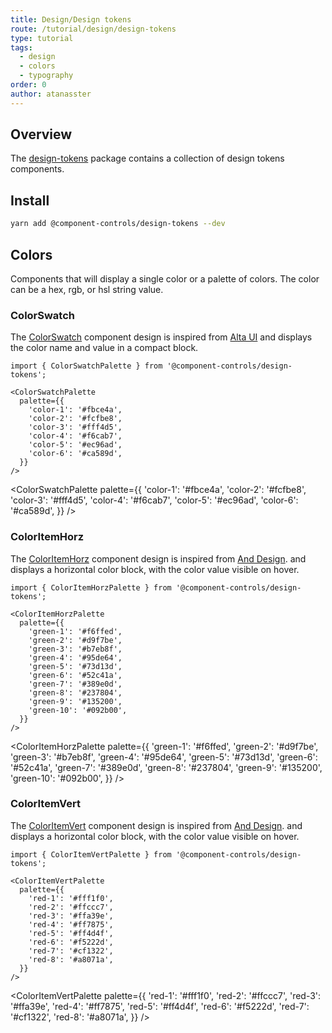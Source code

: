 ```yaml
---
title: Design/Design tokens
route: /tutorial/design/design-tokens
type: tutorial
tags:
  - design
  - colors
  - typography
order: 0
author: atanasster
---
```


## Overview

The [design-tokens](https://github.com/ccontrols/component-controls/tree/master/ui/design-tokens) package contains a collection of design tokens components.


## Install

```sh
yarn add @component-controls/design-tokens --dev
```

## Colors

Components that will display a single color or a palette of colors. The color can be a hex, rgb, or hsl string value.

### ColorSwatch

The [ColorSwatch](/api/design-tokens-colorswatch--overview) component design is inspired from [Alta UI](https://www.oracle.com/webfolder/ux/middleware/alta_web_icon_guide/Alta-Colors/UI-Palette.html) and displays the color name and value in a compact block.

```
import { ColorSwatchPalette } from '@component-controls/design-tokens';

<ColorSwatchPalette
  palette={{
    'color-1': '#fbce4a',
    'color-2': '#fcfbe8',
    'color-3': '#fff4d5',
    'color-4': '#f6cab7',
    'color-5': '#ec96ad',
    'color-6': '#ca589d',
  }}
/>
```

<ColorSwatchPalette
  palette={{
    'color-1': '#fbce4a',
    'color-2': '#fcfbe8',
    'color-3': '#fff4d5',
    'color-4': '#f6cab7',
    'color-5': '#ec96ad',
    'color-6': '#ca589d',
  }}
/>

### ColorItemHorz

The [ColorItemHorz](/api/design-tokens-coloritemhorz--overview) component design is inspired from [And Design](https://ant.design/docs/spec/colors). and displays a horizontal color block, with the color value visible on hover.

```
import { ColorItemHorzPalette } from '@component-controls/design-tokens';

<ColorItemHorzPalette
  palette={{
    'green-1': '#f6ffed',
    'green-2': '#d9f7be',
    'green-3': '#b7eb8f',
    'green-4': '#95de64',
    'green-5': '#73d13d',
    'green-6': '#52c41a',
    'green-7': '#389e0d',
    'green-8': '#237804',
    'green-9': '#135200',
    'green-10': '#092b00',
  }}
/>
```
<ColorItemHorzPalette
  palette={{
    'green-1': '#f6ffed',
    'green-2': '#d9f7be',
    'green-3': '#b7eb8f',
    'green-4': '#95de64',
    'green-5': '#73d13d',
    'green-6': '#52c41a',
    'green-7': '#389e0d',
    'green-8': '#237804',
    'green-9': '#135200',
    'green-10': '#092b00',
  }}
/>

### ColorItemVert

The [ColorItemVert](/api/design-tokens-coloritemvert--overview) component design is inspired from [And Design](https://ant.design/docs/spec/colors). and displays a horizontal color block, with the color value visible on hover.

```
import { ColorItemVertPalette } from '@component-controls/design-tokens';

<ColorItemVertPalette
  palette={{
    'red-1': '#fff1f0',
    'red-2': '#ffccc7',
    'red-3': '#ffa39e',
    'red-4': '#ff7875',
    'red-5': '#ff4d4f',
    'red-6': '#f5222d',
    'red-7': '#cf1322',
    'red-8': '#a8071a',
  }}
/>
```
<ColorItemVertPalette
  palette={{
    'red-1': '#fff1f0',
    'red-2': '#ffccc7',
    'red-3': '#ffa39e',
    'red-4': '#ff7875',
    'red-5': '#ff4d4f',
    'red-6': '#f5222d',
    'red-7': '#cf1322',
    'red-8': '#a8071a',
  }}
/>
